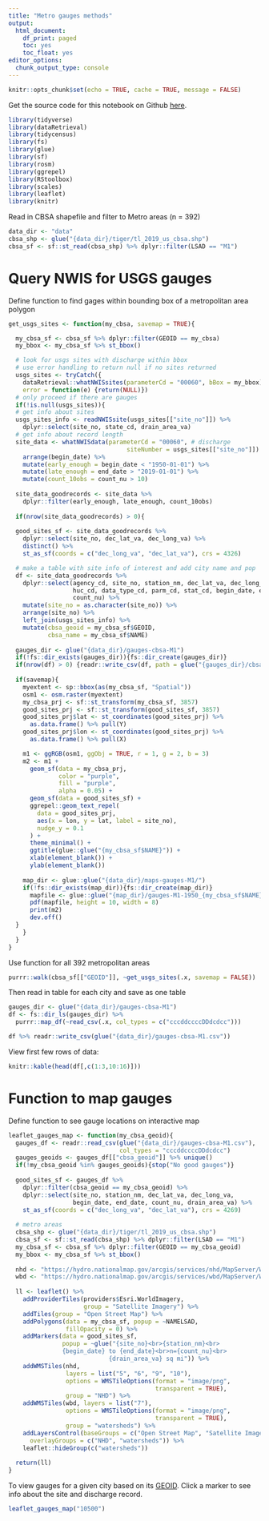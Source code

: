 ```yaml
---
title: "Metro gauges methods"
output:
  html_document:
    df_print: paged
    toc: yes
    toc_float: yes
editor_options: 
  chunk_output_type: console
---
```


```r
knitr::opts_chunk$set(echo = TRUE, cache = TRUE, message = FALSE)
```

Get the source code for this notebook on Github [here](https://github.com/khondula/river-cities).

```r
library(tidyverse)
library(dataRetrieval)
library(tidycensus)
library(fs)
library(glue)
library(sf)
library(rosm)
library(ggrepel)
library(RStoolbox)
library(scales)
library(leaflet)
library(knitr)
```

Read in CBSA shapefile and filter to Metro areas (n = 392)

```r
data_dir <- "data"
cbsa_shp <- glue("{data_dir}/tiger/tl_2019_us_cbsa.shp")
cbsa_sf <- sf::st_read(cbsa_shp) %>% dplyr::filter(LSAD == "M1")
```

# Query NWIS for USGS gauges

Define function to find gages within bounding box of a metropolitan area polygon

```r
get_usgs_sites <- function(my_cbsa, savemap = TRUE){

  my_cbsa_sf <- cbsa_sf %>% dplyr::filter(GEOID == my_cbsa)
  my_bbox <- my_cbsa_sf %>% st_bbox()

  # look for usgs sites with discharge within bbox
  # use error handling to return null if no sites returned
  usgs_sites <- tryCatch({
    dataRetrieval::whatNWISsites(parameterCd = "00060", bBox = my_bbox)},
    error = function(e) {return(NULL)})
  # only proceed if there are gauges
  if(!is.null(usgs_sites)){
  # get info about sites
  usgs_sites_info <- readNWISsite(usgs_sites[["site_no"]]) %>%
    dplyr::select(site_no, state_cd, drain_area_va)
  # get info about record length
  site_data <- whatNWISdata(parameterCd = "00060", # discharge
                                 siteNumber = usgs_sites[["site_no"]]) %>%
    arrange(begin_date) %>%
    mutate(early_enough = begin_date < "1950-01-01") %>%
    mutate(late_enough = end_date > "2019-01-01") %>%
    mutate(count_10obs = count_nu > 10)
  
  site_data_goodrecords <- site_data %>% 
    dplyr::filter(early_enough, late_enough, count_10obs)
  
  if(nrow(site_data_goodrecords) > 0){
    
  good_sites_sf <- site_data_goodrecords %>% 
    dplyr::select(site_no, dec_lat_va, dec_long_va) %>% 
    distinct() %>%
    st_as_sf(coords = c("dec_long_va", "dec_lat_va"), crs = 4326)

  # make a table with site info of interest and add city name and pop
  df <- site_data_goodrecords %>%
    dplyr::select(agency_cd, site_no, station_nm, dec_lat_va, dec_long_va,
                  huc_cd, data_type_cd, parm_cd, stat_cd, begin_date, end_date,
                  count_nu) %>%
    mutate(site_no = as.character(site_no)) %>%
    arrange(site_no) %>%
    left_join(usgs_sites_info) %>%
    mutate(cbsa_geoid = my_cbsa_sf$GEOID,
           cbsa_name = my_cbsa_sf$NAME)
  
  gauges_dir <- glue("{data_dir}/gauges-cbsa-M1")
  if(!fs::dir_exists(gauges_dir)){fs::dir_create(gauges_dir)}
  if(nrow(df) > 0) {readr::write_csv(df, path = glue("{gauges_dir}/cbsa-{my_cbsa_sf$GEOID}.csv"))}
  
  if(savemap){
    myextent <- sp::bbox(as(my_cbsa_sf, "Spatial"))
    osm1 <- osm.raster(myextent)
    my_cbsa_prj <- sf::st_transform(my_cbsa_sf, 3857)
    good_sites_prj <- sf::st_transform(good_sites_sf, 3857)
    good_sites_prj$lat <- st_coordinates(good_sites_prj) %>% 
      as.data.frame() %>% pull(Y)
    good_sites_prj$lon <- st_coordinates(good_sites_prj) %>% 
      as.data.frame() %>% pull(X)

    m1 <- ggRGB(osm1, ggObj = TRUE, r = 1, g = 2, b = 3)
    m2 <- m1 +
      geom_sf(data = my_cbsa_prj, 
              color = "purple",
              fill = "purple", 
              alpha = 0.05) +
      geom_sf(data = good_sites_sf) +
      ggrepel::geom_text_repel(
        data = good_sites_prj,
        aes(x = lon, y = lat, label = site_no),
        nudge_y = 0.1
      ) +
      theme_minimal() +
      ggtitle(glue::glue("{my_cbsa_sf$NAME}")) +
      xlab(element_blank()) +
      ylab(element_blank())
   
    map_dir <- glue::glue("{data_dir}/maps-gauges-M1/")
    if(!fs::dir_exists(map_dir)){fs::dir_create(map_dir)}
      mapfile <- glue::glue("{map_dir}/gauges-M1-1950_{my_cbsa_sf$NAME}.pdf")
      pdf(mapfile, height = 10, width = 8)
      print(m2)
      dev.off()
  }
    }
  }
}

```

Use function for all 392 metropolitan areas
```r
purrr::walk(cbsa_sf[["GEOID"]], ~get_usgs_sites(.x, savemap = FALSE))
```

Then read in table for each city and save as one table

```r
gauges_dir <- glue("{data_dir}/gauges-cbsa-M1")
df <- fs::dir_ls(gauges_dir) %>% 
  purrr::map_df(~read_csv(.x, col_types = c("cccddccccDDdcdcc")))

df %>% readr::write_csv(glue("{data_dir}/gauges-cbsa-M1.csv"))
```

View first few rows of data: 

```r
knitr::kable(head(df[,c(1:3,10:16)]))
```

# Function to map gauges

Define function to see gauge locations on interactive map

```r
leaflet_gauges_map <- function(my_cbsa_geoid){
  gauges_df <- readr::read_csv(glue("{data_dir}/gauges-cbsa-M1.csv"),
                               col_types = "cccddccccDDdcdcc")
  gauges_geoids <- gauges_df[["cbsa_geoid"]] %>% unique()
  if(!my_cbsa_geoid %in% gauges_geoids){stop("No good gauges")}
  
  good_sites_sf <- gauges_df %>%
    dplyr::filter(cbsa_geoid == my_cbsa_geoid) %>%
    dplyr::select(site_no, station_nm, dec_lat_va, dec_long_va, 
                  begin_date, end_date, count_nu, drain_area_va) %>%
    st_as_sf(coords = c("dec_long_va", "dec_lat_va"), crs = 4269)
  
  # metro areas
  cbsa_shp <- glue("{data_dir}/tiger/tl_2019_us_cbsa.shp")
  cbsa_sf <- sf::st_read(cbsa_shp) %>% dplyr::filter(LSAD == "M1")
  my_cbsa_sf <- cbsa_sf %>% dplyr::filter(GEOID == my_cbsa_geoid)
  my_bbox <- my_cbsa_sf %>% st_bbox()
  
  nhd <- "https://hydro.nationalmap.gov/arcgis/services/nhd/MapServer/WMSServer"
  wbd <- "https://hydro.nationalmap.gov/arcgis/services/wbd/MapServer/WMSServer"
  
  ll <- leaflet() %>%
    addProviderTiles(providers$Esri.WorldImagery, 
                     group = "Satellite Imagery") %>%
    addTiles(group = "Open Street Map") %>%
    addPolygons(data = my_cbsa_sf, popup = ~NAMELSAD,
                fillOpacity = 0) %>%
    addMarkers(data = good_sites_sf, 
               popup = ~glue("{site_no}<br>{station_nm}<br> 
               {begin_date} to {end_date}<br>n={count_nu}<br>
                            {drain_area_va} sq mi")) %>%
    addWMSTiles(nhd, 
                layers = list("5", "6", "9", "10"),
                options = WMSTileOptions(format = "image/png",
                                         transparent = TRUE),
                group = "NHD") %>%
    addWMSTiles(wbd, layers = list("7"),
                options = WMSTileOptions(format = "image/png",
                                         transparent = TRUE),
                group = "watersheds") %>%
    addLayersControl(baseGroups = c("Open Street Map", "Satellite Imagery"),
      overlayGroups = c("NHD", "watersheds")) %>%
    leaflet::hideGroup(c("watersheds"))
  
  return(ll)
}

```

To view gauges for a given city based on its [GEOID](https://github.com/khondula/river-cities/blob/master/data/reference-tables/cbsa-geoids.csv). Click a marker to see info about the site and discharge record. 

```r
leaflet_gauges_map("10500")
```


